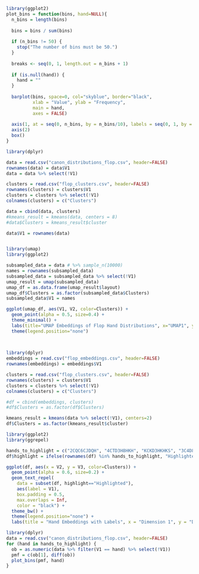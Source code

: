 ```r
library(ggplot2)
plot_bins = function(bins, hand=NULL){
  n_bins = length(bins)
  
  bins = bins / sum(bins)
  
  if (n_bins != 50) {
    stop("The number of bins must be 50.")
  }
  
  breaks <- seq(0, 1, length.out = n_bins + 1)
  
  if (is.null(hand)) {
    hand = ""
  }
  
  barplot(bins, space=0, col="skyblue", border="black",
          xlab = "Value", ylab = "Frequency", 
          main = hand,
          axes = FALSE)
  
  axis(1, at = seq(0, n_bins, by = n_bins/10), labels = seq(0, 1, by = 0.1))
  axis(2)
  box()
}
```


```r
library(dplyr)

data = read.csv("canon_distributions_flop.csv", header=FALSE)
rownames(data) = data$V1
data = data %>% select(!V1)

clusters = read.csv("flop_clusters.csv", header=FALSE)
rownames(clusters) = clusters$V1
clusters = clusters %>% select(!V1)
colnames(clusters) = c("Clusters")

data = cbind(data, clusters)
#kmeans_result = kmeans(data, centers = 8)
#data$Clusters = kmeans_result$cluster

data$V1 = rownames(data)


library(umap)
library(ggplot2)

subsampled_data = data # %>% sample_n(10000)
names = rownames(subsampled_data)
subsampled_data = subsampled_data %>% select(!V1)
umap_result = umap(subsampled_data)
umap_df = as.data.frame(umap_result$layout)
umap_df$Clusters = as.factor(subsampled_data$Clusters)
subsampled_data$V1 = names
```

```r

ggplot(umap_df, aes(V1, V2, color=Clusters)) +
  geom_point(alpha = 0.5, size=0.4) +
  theme_minimal() +
  labs(title="UMAP Embeddings of Flop Hand Distributions", x="UMAP1", y="UMAP2") +
  theme(legend.position="none")
  
  
```


```r
library(dplyr)
embeddings = read.csv("flop_embeddings.csv", header=FALSE)
rownames(embeddings) = embeddings$V1

clusters = read.csv("flop_clusters.csv", header=FALSE)
rownames(clusters) = clusters$V1
clusters = clusters %>% select(!V1)
colnames(clusters) = c("Clusters")

#df = cbind(embeddings, clusters)
#df$Clusters = as.factor(df$Clusters)

kmeans_result = kmeans(data %>% select(!V1), centers=2)
df$Clusters = as.factor(kmeans_result$cluster)

library(ggplot2)
library(ggrepel)

hands_to_highlight = c("2CQC6CJDQH", "4CTD3H8HKH", "KCKD3HKHKS", "3C4D8D8H8S", "JCADJDAHAS", "5C6C4C7C8C", "JCJDJHJSKS", "6CTC3D5CJC", "7CKD3C3HAD")
df$highlight = ifelse(rownames(df) %in% hands_to_highlight, "Highlighted", "Other")

ggplot(df, aes(x = V2, y = V3, color=Clusters)) +
  geom_point(alpha = 0.6, size=0.2) +
  geom_text_repel(
    data = subset(df, highlight=="Highlighted"),
    aes(label = V1),
    box.padding = 0.5, 
    max.overlaps = Inf,
    color = "black") +
  theme_bw() +
  theme(legend.position="none") +
  labs(title = "Hand Embeddings with Labels", x = "Dimension 1", y = "Dimension 2")
```


```r
library(dplyr)
data = read.csv("canon_distributions_flop.csv", header=FALSE)
for (hand in hands_to_highlight) {
  ob = as.numeric(data %>% filter(V1 == hand) %>% select(!V1))
  pmf = c(ob[1], diff(ob))
  plot_bins(pmf, hand)
}
```

